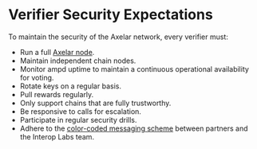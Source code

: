 # Verifier Security Expectations

To maintain the security of the Axelar network, every verifier must:

- Run a full [Axelar node](/node/config-node/).
- Maintain independent chain nodes.
- Monitor ampd uptime to maintain a continuous operational availability for voting.
- Rotate keys on a regular basis.
- Pull rewards regularly.
- Only support chains that are fully trustworthy.
- Be responsive to calls for escalation.
- Participate in regular security drills.
- Adhere to the [color-coded messaging scheme](https://bright-ambert-2bd.notion.site/Partners-Messaging-Scheme-Public-Page-0e5021d084eb4824bdf3216e59d3c39a) between partners and the Interop Labs team.
